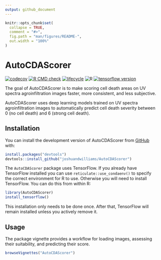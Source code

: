 ```yaml
---
output: github_document
---
```


<!-- README.md is generated from README.Rmd. Please edit that file -->

```r
knitr::opts_chunk$set(
  collapse = TRUE,
  comment = "#>",
  fig.path = "man/figures/README-",
  out.width = "100%"
)
```

# AutoCDAScorer


<!-- badges: start -->
[![codecov](https://codecov.io/gh/joshuandwilliams/AutoCDAScorer/graph/badge.svg?token=DVSFFFKKQ4)](https://codecov.io/gh/joshuandwilliams/AutoCDAScorer)
[![R CMD check](https://github.com/joshuandwilliams/AutoCDAScorer/actions/workflows/R-CMD-check.yaml/badge.svg)](https://github.com/joshuandwilliams/AutoCDAScorer/actions/workflows/R-CMD-check.yaml)
[![lifecycle](https://img.shields.io/badge/lifecycle-experimental-orange.svg)](https://lifecycle.r-lib.org/articles/stages.html#experimental)
![R](https://img.shields.io/badge/R-%3E=4.4.2-1e90ff?logo=r)
[![tensorflow version](https://img.shields.io/badge/tensorflow-v2.16.2-orange)](https://www.tensorflow.org/)
<!-- badges: end -->

The goal of AutoCDAScorer is to make scoring cell death areas on UV spectra agroinfiltration images faster, more consistent, and less subjective.

AutoCDAScorer uses deep learning models trained on UV spectra agroinfiltration images to automatically predict cell death severity between 0 (no cell death) and 6 (strong cell death).

## Installation

You can install the development version of AutoCDAScorer from [GitHub](https://github.com/) with:
      
```r
install.packages("devtools")
devtools::install_github("joshuandwilliams/AutoCDAScorer")
```

The `AutoCDAScorer` package uses TensorFlow. If you already have TensorFlow installed you can use `reticulate::use_condaenv()` to specify the correct environment for R to use. Otherwise you will need to install TensorFlow. You can do this from within R:

```r
library(AutoCDAScorer)
install_tensorflow()
```

This installation only needs to be done once. After that, TensorFlow will remain installed unless you actively remove it.

## Usage

The package vignette provides a workflow for loading images, assessing their suitability, and predicting their score.

```r
browseVignettes("AutoCDAScorer")
```
